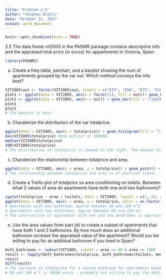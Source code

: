 ```yaml
---
title: "Problem 2.5"
author: "Stephen Blatti"
date: "October 11, 2017"
output: word_document
---
```


```r
knitr::opts_chunk$set(echo = TRUE)
```
2.5 The data frame vit2005 in the PASWR package contains descriptive info and the appraised total price (in euros) for appartments in Victoria, Spain.
```r
library(PASWR2)
```
a) Create a freq table, piechart, and a barplot showing the num of apartments grouped by the var out. Which method conveys the info best?
```r
VIT2005$out <- factor(VIT2005$out, levels = c("E25", "E50", "E75", "E100"))
plot1 <- ggplot(data = VIT2005, aes(x = factor(1), fill = out))+ geom_bar(width = 1) + coord_polar(theta = "y") + theme_bw() + labs(x = "", y = "")
plot2 <- ggplot(data = VIT2005, aes(x = out)) + geom_bar(fill = "lightblue") + theme_bw()
plot1
plot2
# The barplot is best
```
b) Charaterize the distribution of the var totalprice. 
```r
ggplot(data = VIT2005, aes(x = totalprice)) + geom_histogram(fill = "lightblue") + theme_bw()
max(VIT2005$totalprice) #one outlier at 560000.
median(VIT2005$totalprice)
IQR(VIT2005$totalprice)
# The distribution of totalprice is skewed to the right. The median totalprice is 269750 and the IQR for totalprice is 100125.
```
c) Charaterize the relationship between totalprice and area.
```r
ggplot(data = VIT2005, aes(x = area, y = totalprice)) + geom_point() + theme_bw()
# The relationship between totalprice and area is of positive linear.
```
d) Create a Trellis plot of totalprice vs area conditioning on toilets. Between what 2 values of area do apartments have both one and two bathrooms?
```r
xyplot(totalprice ~ area | toilets, data = VIT2005, layout = c(1, 2), as.table = TRUE)
ggplot(data = VIT2005, aes(x = area, y = totalprice, color = as.factor(toilets))) + geom_point() + facet_grid(toilets ~ .) + theme_bw() +  guides(color = guide_legend("Number of\nToilets"))
# Apartments with one bathroom: approx between 50 and 100 m^2
# Apartments with two bathrooms: approx between 80 and 120 m2. 
# The intersection of apartments with one and two bathrooms is approximately (80 to 100)m^2.
```
e) Use the area values from part (d) to create a subset of apartments that have both 1 and 2 bathrooms. By how much does an additional bathroom increase the appraised value of the apartment?  Would you be willing to pay for an additioal bathroom if you lived in Spain?
```r
both_bathrooms <- subset(VIT2005, subset = area >= 80 & area <= 100)
result <- tapply(both_bathrooms$totalprice, both_bathrooms$toilets, median)
result
diff(result)
# The increase in totalprice for a second bathroom for apartments between
# 80 and 100 m^2 is 36000 euros - probably not willing to pay the addiional costs.
```






